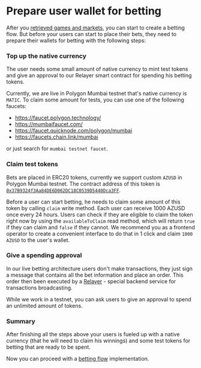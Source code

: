 
# Prepare user wallet for betting

After you [retrieved games and markets](/hub/apps/guides/advanced/live/data-retrieval), you can start to create a betting flow.
But before your users can start to place their bets, they need to prepare their wallets for betting with the following steps:

### Top up the native currency

The user needs some small amount of native currency to mint test tokens and give an approval to our Relayer smart contract for spending his betting tokens.

Currently, we are live in Polygon Mumbai testnet that's native currency is `MATIC`.
To claim some amount for tests, you can use one of the following faucets:

- https://faucet.polygon.technology/
- https://mumbaifaucet.com/
- https://faucet.quicknode.com/polygon/mumbai
- https://faucets.chain.link/mumbai

or just search for `mumbai testnet faucet`.

### Claim test tokens

Bets are placed in ERC20 tokens, currently we support custom `AZUSD` in Polygon Mumbai testnet.
The contract address of this token is [`0x37B9324f3Aa84DE6D062DC18C0539D5440Dca3FF`](https://mumbai.polygonscan.com/address/0x37B9324f3Aa84DE6D062DC18C0539D5440Dca3FF).

Before a user can start betting, he needs to claim some amount of this token by calling `claim` write method.
Each user can receive 1000 AZUSD once every 24 hours. Users can check if they are eligible to claim the token
right now by using the `availableToClaim` read method, which will return `true` if they can claim and `false`
if they cannot.
We recommend you as a frontend operator to create a convenient interface to do that in 1 click and claim
`1000 AZUSD` to the user's wallet.

### Give a spending approval

In our live betting architecture users don't make transactions, they just sign a message that contains all the bet information and place an order.
This order then been executed by a [Relayer](/contracts/live-relayer) - special backend service for transactions broadcasting.

<Callout type="feature">
  While we work in a testnet, you can ask users to give an approval to spend an unlimited amount of tokens.
</Callout>

### Summary

After finishing all the steps above your users is fueled up with a native currency (that he will need to claim his winnings)
and some test tokens for betting that are ready to be spent.

Now you can proceed with a [betting flow](/hub/apps/guides/advanced/live/place-a-bet) implementation.

